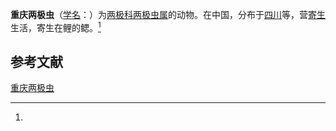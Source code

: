 {{Speciesbox
| name = 重庆两极虫
| status = 
| status_system = 
| image = 
| genus = Myxidium
| species = chongqingense
| authority = (Ma, 1992)<ref name='id9243'>{{cite web| url =http://www.bioinfo.cn/db05/BjdwSpecies.php?action=view&id=9243| title =重庆两极虫| work =《中国动物物种编目数据库》| publisher =中国科学院微生物研究所| author =中国科学院动物研究所| accessdate =2009-04-16| deadurl =yes| archiveurl =https://web.archive.org/web/20160305005036/http://www.bioinfo.cn/db05/BjdwSpecies.php?action=view&id=9243| archivedate =2016-03-05}}</ref>
}}

'''重庆两极虫'''（[[学名|学名]]：{{lang|la|''Myxidium chongqingense''}}）为[[两极科|两极科]][[两极虫属|两极虫属]]的动物。在中国，分布于[[四川|四川]]等，营[[寄生|寄生]]生活，寄生在鲤的鳃。<ref name='id9243'/>

== 参考文献 ==
{{reflist}}

{{Wikispecies|Myxidium chongqingense}}

[[Category:两极虫属|重庆两极虫]]


{{Cnidarian-stub}}